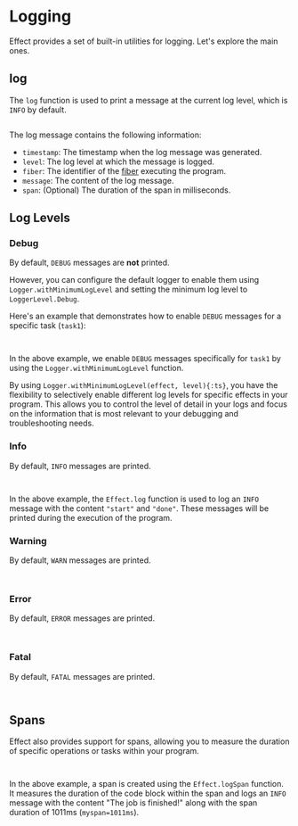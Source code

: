 
# Logging

Effect provides a set of built-in utilities for logging. Let's explore the main ones.

## log

The `log` function is used to print a message at the current log level, which is `INFO` by default.

```ts file=<rootDir>/src/guide/observability/logging/log.ts

```

The log message contains the following information:

- `timestamp`: The timestamp when the log message was generated.
- `level`: The log level at which the message is logged.
- `fiber`: The identifier of the [fiber](../interruption-model#what-is-a-fiber) executing the program.
- `message`: The content of the log message.
- `span`: (Optional) The duration of the span in milliseconds.

## Log Levels

### Debug

By default, `DEBUG` messages are **not** printed.

However, you can configure the default logger to enable them using `Logger.withMinimumLogLevel` and setting the minimum log level to `LoggerLevel.Debug`.

Here's an example that demonstrates how to enable `DEBUG` messages for a specific task (`task1`):

<Tabs>
<Tab>

```ts /Logger.withMinimumLogLevel(LoggerLevel.Debug)/ file=<rootDir>/src/guide/observability/logging/debug-gen.ts

```

</Tab>
<Tab>

```ts /Logger.withMinimumLogLevel(LoggerLevel.Debug)/ file=<rootDir>/src/guide/observability/logging/debug-pipe.ts

```

</Tab>
</Tabs>

In the above example, we enable `DEBUG` messages specifically for `task1` by using the `Logger.withMinimumLogLevel` function.

By using `Logger.withMinimumLogLevel(effect, level){:ts}`, you have the flexibility to selectively enable different log levels for specific effects in your program. This allows you to control the level of detail in your logs and focus on the information that is most relevant to your debugging and troubleshooting needs.

### Info

By default, `INFO` messages are printed.

<Tabs>
<Tab>

```ts file=<rootDir>/src/guide/observability/logging/info-gen.ts

```

</Tab>
<Tab>

```ts file=<rootDir>/src/guide/observability/logging/info-pipe.ts

```

</Tab>
</Tabs>

In the above example, the `Effect.log` function is used to log an `INFO` message with the content `"start"` and `"done"`. These messages will be printed during the execution of the program.

### Warning

By default, `WARN` messages are printed.

<Tabs>
<Tab>

```ts file=<rootDir>/src/guide/observability/logging/warning-gen.ts

```

</Tab>
<Tab>

```ts file=<rootDir>/src/guide/observability/logging/warning-pipe.ts

```

</Tab>
</Tabs>

### Error

By default, `ERROR` messages are printed.

<Tabs>
<Tab>

```ts file=<rootDir>/src/guide/observability/logging/error-gen.ts

```

</Tab>
<Tab>

```ts file=<rootDir>/src/guide/observability/logging/error-pipe.ts

```

</Tab>
</Tabs>

### Fatal

By default, `FATAL` messages are printed.

<Tabs>
<Tab>

```ts file=<rootDir>/src/guide/observability/logging/fatal-gen.ts

```

</Tab>
<Tab>

```ts file=<rootDir>/src/guide/observability/logging/fatal-pipe.ts

```

</Tab>
</Tabs>

## Spans

Effect also provides support for spans, allowing you to measure the duration of specific operations or tasks within your program.

<Tabs>
<Tab>

```ts /myspan=1011ms/ file=<rootDir>/src/guide/observability/logging/spans-gen.ts

```

</Tab>
<Tab>

```ts /myspan=1011ms/ file=<rootDir>/src/guide/observability/logging/spans-pipe.ts

```

</Tab>
</Tabs>

In the above example, a span is created using the `Effect.logSpan` function. It measures the duration of the code block within the span and logs an `INFO` message with the content "The job is finished!" along with the span duration of 1011ms (`myspan=1011ms`).
